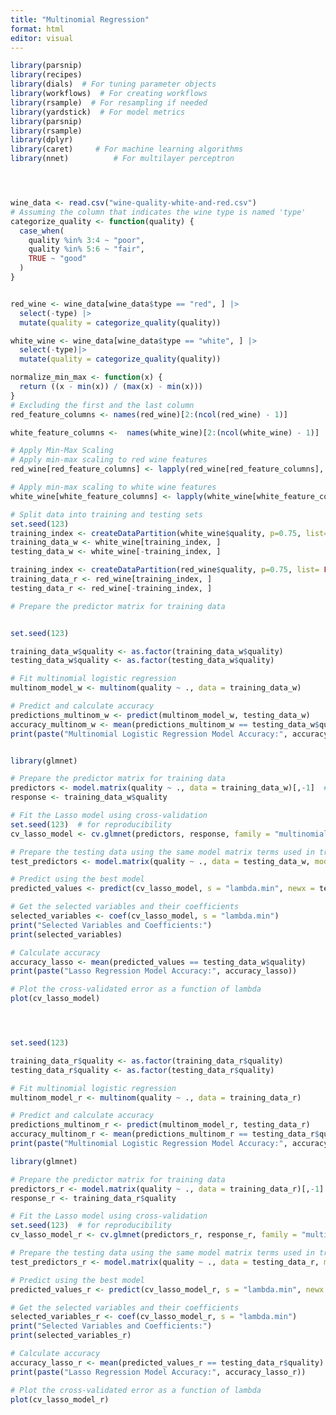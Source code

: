 ```yaml
---
title: "Multinomial Regression"
format: html
editor: visual
---
```


```r

library(parsnip)
library(recipes)
library(dials)  # For tuning parameter objects
library(workflows)  # For creating workflows
library(rsample)  # For resampling if needed
library(yardstick)  # For model metrics
library(parsnip)
library(rsample)
library(dplyr)
library(caret)     # For machine learning algorithms
library(nnet)          # For multilayer perceptron




wine_data <- read.csv("wine-quality-white-and-red.csv")
# Assuming the column that indicates the wine type is named 'type'
categorize_quality <- function(quality) {
  case_when(
    quality %in% 3:4 ~ "poor",
    quality %in% 5:6 ~ "fair",
    TRUE ~ "good"
  )
}


red_wine <- wine_data[wine_data$type == "red", ] |>
  select(-type) |>
  mutate(quality = categorize_quality(quality))

white_wine <- wine_data[wine_data$type == "white", ] |>
  select(-type)|>
  mutate(quality = categorize_quality(quality))

normalize_min_max <- function(x) {
  return ((x - min(x)) / (max(x) - min(x)))
}
# Excluding the first and the last column
red_feature_columns <- names(red_wine)[2:(ncol(red_wine) - 1)]

white_feature_columns <-  names(white_wine)[2:(ncol(white_wine) - 1)]

# Apply Min-Max Scaling
# Apply min-max scaling to red wine features
red_wine[red_feature_columns] <- lapply(red_wine[red_feature_columns], normalize_min_max)

# Apply min-max scaling to white wine features
white_wine[white_feature_columns] <- lapply(white_wine[white_feature_columns], normalize_min_max)

# Split data into training and testing sets
set.seed(123)
training_index <- createDataPartition(white_wine$quality, p=0.75, list= FALSE)
training_data_w <- white_wine[training_index, ]
testing_data_w <- white_wine[-training_index, ]

training_index <- createDataPartition(red_wine$quality, p=0.75, list= FALSE)
training_data_r <- red_wine[training_index, ]
testing_data_r <- red_wine[-training_index, ]
```

```r
# Prepare the predictor matrix for training data


set.seed(123)

training_data_w$quality <- as.factor(training_data_w$quality)
testing_data_w$quality <- as.factor(testing_data_w$quality)

# Fit multinomial logistic regression
multinom_model_w <- multinom(quality ~ ., data = training_data_w)

# Predict and calculate accuracy
predictions_multinom_w <- predict(multinom_model_w, testing_data_w)
accuracy_multinom_w <- mean(predictions_multinom_w == testing_data_w$quality)
print(paste("Multinomial Logistic Regression Model Accuracy:", accuracy_multinom_w))


library(glmnet)

# Prepare the predictor matrix for training data
predictors <- model.matrix(quality ~ ., data = training_data_w)[,-1]  # remove intercept
response <- training_data_w$quality

# Fit the Lasso model using cross-validation
set.seed(123)  # for reproducibility
cv_lasso_model <- cv.glmnet(predictors, response, family = "multinomial", type.measure = "class")

# Prepare the testing data using the same model matrix terms used in training
test_predictors <- model.matrix(quality ~ ., data = testing_data_w, model = terms(cv_lasso_model$glmnet.fit))[,-1]

# Predict using the best model
predicted_values <- predict(cv_lasso_model, s = "lambda.min", newx = test_predictors, type = "class")

# Get the selected variables and their coefficients
selected_variables <- coef(cv_lasso_model, s = "lambda.min")
print("Selected Variables and Coefficients:")
print(selected_variables)

# Calculate accuracy
accuracy_lasso <- mean(predicted_values == testing_data_w$quality)
print(paste("Lasso Regression Model Accuracy:", accuracy_lasso))

# Plot the cross-validated error as a function of lambda
plot(cv_lasso_model)





```

```r

set.seed(123)

training_data_r$quality <- as.factor(training_data_r$quality)
testing_data_r$quality <- as.factor(testing_data_r$quality)

# Fit multinomial logistic regression
multinom_model_r <- multinom(quality ~ ., data = training_data_r)

# Predict and calculate accuracy
predictions_multinom_r <- predict(multinom_model_r, testing_data_r)
accuracy_multinom_r <- mean(predictions_multinom_r == testing_data_r$quality)
print(paste("Multinomial Logistic Regression Model Accuracy:", accuracy_multinom_r))

library(glmnet)

# Prepare the predictor matrix for training data
predictors_r <- model.matrix(quality ~ ., data = training_data_r)[,-1]  # remove intercept
response_r <- training_data_r$quality

# Fit the Lasso model using cross-validation
set.seed(123)  # for reproducibility
cv_lasso_model_r <- cv.glmnet(predictors_r, response_r, family = "multinomial", type.measure = "class")

# Prepare the testing data using the same model matrix terms used in training
test_predictors_r <- model.matrix(quality ~ ., data = testing_data_r, model = terms(cv_lasso_model_r$glmnet.fit))[,-1]

# Predict using the best model
predicted_values_r <- predict(cv_lasso_model_r, s = "lambda.min", newx = test_predictors_r, type = "class")

# Get the selected variables and their coefficients
selected_variables_r <- coef(cv_lasso_model_r, s = "lambda.min")
print("Selected Variables and Coefficients:")
print(selected_variables_r)

# Calculate accuracy
accuracy_lasso_r <- mean(predicted_values_r == testing_data_r$quality)
print(paste("Lasso Regression Model Accuracy:", accuracy_lasso_r))

# Plot the cross-validated error as a function of lambda
plot(cv_lasso_model_r)

```
